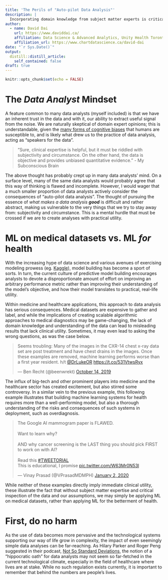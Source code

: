 ```yaml
---
title: 'The Perils of "Auto-pilot Data Analysis"'
description: |  
  Incorporating domain knowledge from subject matter experts is critical for building useful models. As statistician George Box said, *"All models are wrong, but some are useful."* How useful our models are depend on how well we apply domain knowledge to extract the signal from the noise.
author:
  - name: David Dai
    url: https://www.daviddai.ca/
    affiliation: Data Science & Advanced Analytics, Unity Health Toronto
    affiliation_url: https://www.chartdatascience.ca/david-dai
date: "`r Sys.Date()`"
output:
  distill::distill_article:
    self_contained: false
draft: true
---
```


```r
knitr::opts_chunk$set(echo = FALSE)
```

# The *Data Analyst* Mindset

A feature common to many data analysts (myself included) is that we have an inherent trust in the data and with it, our ability to extract useful signal from the noise. We are naturally skeptical of domain expert opinions; this is understandable, given the [many forms of cognitive biases](https://en.wikipedia.org/wiki/List_of_cognitive_biases) that humans are susceptible to, and is likely what drew us to the practice of data analysis, acting as "speakers for the data". 

<blockquote> "Sure, clinical expertise is helpful, but it must be riddled with subjectivity and circumstance. On the other hand, the data is objective and provides unbiased quantitative evidence." - My Subconscious Brain</blockquote>

The above thought has probably crept up in many data analysts' mind. On a surface level, many of the same data analysts would probably agree that this way of thinking is flawed and incomplete. However, I would wager that a much smaller proportion of data analysts actively consider the consequences of "auto-pilot data analysis". The thought of pursuing the essence of *what makes a data analysis **good*** is difficult and rather abstract, making us vulnerable to the very things that we try to stay away from: subjectivity and circumstance. This is a mental hurdle that must be crossed if we are to create analyses with practical utility.

# ML on medical datasets vs. ML *for* health

With the increasing hype of data science and various avenues of exercising modeling prowess (eg. [Kaggle](https://kaggle.com)), model building has become a sport of sorts. In turn, the current culture of predictive model building encourages analysts to devote a disproportionate amount of effort on improving an arbitrary performance metric rather than improving their understanding of the model's objective, and how their model translates to practical, real-life utility. 

Within medicine and healthcare applications, this approach to data analysis has serious consequences. Medical datasets are expensive to gather and label, and while the implications of creating scalable algorithmic approaches to medical diagnostics may be game-changing, the lack of domain knowledge and understanding of the data can lead to misleading results that lack clinical utility. Sometimes, it may even lead to asking the wrong questions, as was the case below.

<blockquote class="twitter-tweet tw-align-center"><p lang="en" dir="ltr">Seems troubling: Many of the images in the CXR-14 chest x-ray data set are post treatment and have chest drains in the images. Once these examples are removed, machine learning performs worse than a first year resident. h/t <a href="https://twitter.com/DrLukeOR?ref_src=twsrc%5Etfw">@DrLukeOR</a> <a href="https://t.co/531VtwsRyx">https://t.co/531VtwsRyx</a></p>&mdash; Ben Recht (@beenwrekt) <a href="https://twitter.com/beenwrekt/status/1183745028696395776?ref_src=twsrc%5Etfw">October 14, 2019</a></blockquote> <script async src="https://platform.twitter.com/widgets.js" charset="utf-8"></script>

The influx of big-tech and other prominent players into medicine and the healthcare sector has created excitement, but also stirred some controversy. In a similar vein to the previous example, this following example illustrates that building machine learning systems for health requires more than a well-performing model, but also a thorough understanding of the risks and consequences of such systems in deployment, such as overdiagnosis. 

<blockquote class="twitter-tweet tw-align-center"><p lang="en" dir="ltr">The Google AI mammogram paper is FLAWED.<br><br>Want to learn why?<br><br>AND why cancer screening is the LAST thing you should pick FIRST to work on with AI?<br><br>Read this <a href="https://twitter.com/hashtag/TWEETORIAL?src=hash&amp;ref_src=twsrc%5Etfw">#TWEETORIAL</a><br>This is educational, I promise <a href="https://t.co/W63Mr0N53l">pic.twitter.com/W63Mr0N53l</a></p>&mdash; Vinay Prasad (@VPrasadMDMPH) <a href="https://twitter.com/VPrasadMDMPH/status/1212840987363442689?ref_src=twsrc%5Etfw">January 2, 2020</a></blockquote> <script async src="https://platform.twitter.com/widgets.js" charset="utf-8"></script>

While neither of these examples directly imply immediate clinical utility, these illustrate the fact that without subject matter expertise and critical inspection of the data and our assumptions, we may simply be applying ML on medical datasets, rather than applying ML for the betterment of health.

# First, do no harm

As the use of data becomes more pervasive and the technological systems supporting our way of life grow in complexity, the impact of even seemingly simple data analyses can be far-reaching. As Hilary Parker and Roger Peng suggested in their podcast, [Not So Standard Deviations](http://nssdeviations.com/), the notion of a "hippocratic oath" for data analysts may not seem so far-fetched in the current technological climate, especially in the field of healthcare where lives are at stake. While no such regulation exists currently, it is important to remember that behind the numbers are people's lives.